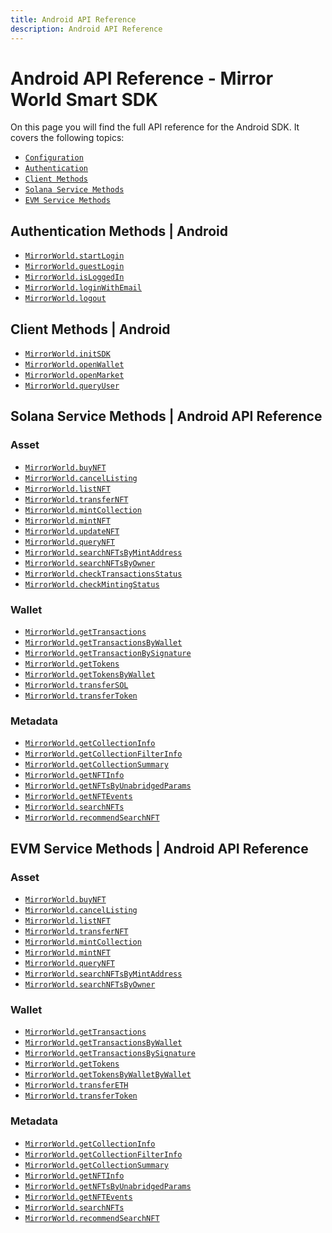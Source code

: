 ```yaml
---
title: Android API Reference
description: Android API Reference
---
```


# Android API Reference - Mirror World Smart SDK

On this page you will find the full API reference for the Android SDK. It covers the following topics:
- [`Configuration`](/api-reference/android/configuration)
- [`Authentication`](/api-reference/android/authentication)
- [`Client Methods`](/api-reference/android/client)
- [`Solana Service Methods`](/api-reference/android/solana)
- [`EVM Service Methods`](/api-reference/android/evm)

## Authentication Methods | Android
- [`MirrorWorld.startLogin`](/api-reference/android/authentication/startLogin)
- [`MirrorWorld.guestLogin`](/api-reference/android/authentication/guestLogin)
- [`MirrorWorld.isLoggedIn`](/api-reference/android/authentication/isLoggedIn)
- [`MirrorWorld.loginWithEmail`](/api-reference/android/authentication/loginWithEmail)
- [`MirrorWorld.logout`](/api-reference/android/authentication/logout)

## Client Methods | Android
- [`MirrorWorld.initSDK`](/api-reference/android/solana/client/initSDK)
- [`MirrorWorld.openWallet`](/api-reference/android/solana/client/openWallet)
- [`MirrorWorld.openMarket`](/api-reference/android/solana/client/openMarket)
- [`MirrorWorld.queryUser`](/api-reference/android/solana/client/queryUser)

## Solana Service Methods | Android API Reference

### Asset
- [`MirrorWorld.buyNFT`](/api-reference/android/solana/asset/buyNFT)
- [`MirrorWorld.cancelListing`](/api-reference/android/solana/asset/cancelListing)
- [`MirrorWorld.listNFT`](/api-reference/android/solana/asset/listNFT)
- [`MirrorWorld.transferNFT`](/api-reference/android/solana/asset/transferNFT)
- [`MirrorWorld.mintCollection`](/api-reference/android/solana/asset/mintCollection)
- [`MirrorWorld.mintNFT`](/api-reference/android/solana/asset/mintNFT)
- [`MirrorWorld.updateNFT`](/api-reference/android/solana/asset/updateNFT)
- [`MirrorWorld.queryNFT`](/api-reference/android/solana/asset/queryNFT)
- [`MirrorWorld.searchNFTsByMintAddress`](/api-reference/android/solana/asset/searchNFTsByMintAddress)
- [`MirrorWorld.searchNFTsByOwner`](/api-reference/android/solana/asset/searchNFTsByOwner)
- [`MirrorWorld.checkTransactionsStatus`](/api-reference/android/solana/confirmation/checkTransactionsStatus)
- [`MirrorWorld.checkMintingStatus`](/api-reference/android/solana/confirmation/checkMintingStatus)

### Wallet
- [`MirrorWorld.getTransactions`](/api-reference/android/solana/wallet/getTransactions)
- [`MirrorWorld.getTransactionsByWallet`](/api-reference/android/solana/wallet/getTransactionsByWallet)
- [`MirrorWorld.getTransactionBySignature`](/api-reference/android/solana/wallet/getTransactionBySignature)
- [`MirrorWorld.getTokens`](/api-reference/android/solana/wallet/getTokens)
- [`MirrorWorld.getTokensByWallet`](/api-reference/android/solana/wallet/getTokensByWallet)
- [`MirrorWorld.transferSOL`](/api-reference/android/solana/wallet/transferSol)
- [`MirrorWorld.transferToken`](/api-reference/android/solana/wallet/transferToken)

### Metadata
- [`MirrorWorld.getCollectionInfo`](/api-reference/android/solana/metadata/getCollectionInfo)
- [`MirrorWorld.getCollectionFilterInfo`](/api-reference/android/solana/metadata/getCollectionFilterInfo)
- [`MirrorWorld.getCollectionSummary`](/api-reference/android/solana/metadata/getCollectionSummary)
- [`MirrorWorld.getNFTInfo`](/api-reference/android/solana/metadata/getNFTInfo)
- [`MirrorWorld.getNFTsByUnabridgedParams`](/api-reference/android/solana/metadata/getNFTsByUnabridgedParams)
- [`MirrorWorld.getNFTEvents`](/api-reference/android/solana/metadata/getNFTEvents)
- [`MirrorWorld.searchNFTs`](/api-reference/android/solana/metadata/searchNFTs)
- [`MirrorWorld.recommendSearchNFT`](/api-reference/android/solana/metadata/recommendSearchNFT)

## EVM Service Methods | Android API Reference

### Asset
- [`MirrorWorld.buyNFT`](/api-reference/android/evm/asset/buyNFT)
- [`MirrorWorld.cancelListing`](/api-reference/android/evm/asset/cancelListing)
- [`MirrorWorld.listNFT`](/api-reference/android/evm/asset/listNFT)
- [`MirrorWorld.transferNFT`](/api-reference/android/evm/asset/transferNFT)
- [`MirrorWorld.mintCollection`](/api-reference/android/evm/asset/mintCollection)
- [`MirrorWorld.mintNFT`](/api-reference/android/evm/asset/mintNFT)
- [`MirrorWorld.queryNFT`](/api-reference/android/evm/asset/queryNFT)
- [`MirrorWorld.searchNFTsByMintAddress`](/api-reference/android/evm/asset/searchNFTsByMintAddress)
- [`MirrorWorld.searchNFTsByOwner`](/api-reference/android/evm/asset/searchNFTsByOwner)

### Wallet
- [`MirrorWorld.getTransactions`](/api-reference/android/evm/wallet/getTransactions)
- [`MirrorWorld.getTransactionsByWallet`](/api-reference/android/evm/wallet/getTransactionsByWallet)
- [`MirrorWorld.getTransactionsBySignature`](/api-reference/android/evm/wallet/getTransactionsBySignature)
- [`MirrorWorld.getTokens`](/api-reference/android/evm/wallet/getTokens)
- [`MirrorWorld.getTokensByWalletByWallet`](/api-reference/android/evm/wallet/getTokensByWalletByWallet)
- [`MirrorWorld.transferETH`](/api-reference/android/evm/wallet/transferETH)
- [`MirrorWorld.transferToken`](/api-reference/android/evm/wallet/transferToken)

### Metadata
- [`MirrorWorld.getCollectionInfo`](/api-reference/android/android/metadata/getCollectionInfo)
- [`MirrorWorld.getCollectionFilterInfo`](/api-reference/android/android/metadata/getCollectionFilterInfo)
- [`MirrorWorld.getCollectionSummary`](/api-reference/android/android/metadata/getCollectionSummary)
- [`MirrorWorld.getNFTInfo`](/api-reference/android/android/metadata/getNFTInfo)
- [`MirrorWorld.getNFTsByUnabridgedParams`](/api-reference/android/android/metadata/getNFTsByUnabridgedParams)
- [`MirrorWorld.getNFTEvents`](/api-reference/android/android/metadata/getNFTEvents)
- [`MirrorWorld.searchNFTs`](/api-reference/android/android/metadata/searchNFTs)
- [`MirrorWorld.recommendSearchNFT`](/api-reference/android/android/metadata/recommendSearchNFT)